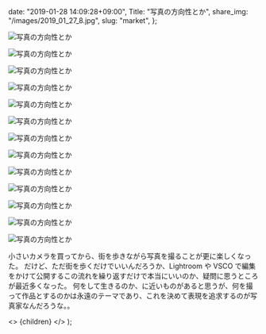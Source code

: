 
  date: "2019-01-28 14:09:28+09:00",
  Title: "写真の方向性とか",
  share_img: "/images/2019_01_27_8.jpg",
  slug: "market",
};

![写真の方向性とか](/images/2019_01_27_1.jpg)

![写真の方向性とか](/images/2019_01_27_2.jpg)

![写真の方向性とか](/images/2019_01_27_3.jpg)

![写真の方向性とか](/images/2019_01_27_4.jpg)

![写真の方向性とか](/images/2019_01_27_5.jpg)

![写真の方向性とか](/images/2019_01_27_6.jpg)

![写真の方向性とか](/images/2019_01_27_7.jpg)

![写真の方向性とか](/images/2019_01_27_8.jpg)

![写真の方向性とか](/images/2019_01_27_9.jpg)

![写真の方向性とか](/images/2019_01_27_10.jpg)

![写真の方向性とか](/images/2019_01_27_12.jpg)

![写真の方向性とか](/images/2019_01_27_13.jpg)

![写真の方向性とか](/images/2019_01_27_14.jpg)

小さいカメラを買ってから、街を歩きながら写真を撮ることが更に楽しくなった。
だけど、ただ街を歩くだけでいいんだろうか、Lightroom や VSCO で編集をかけて公開するこの流れを繰り返すだけで本当にいいのか、疑問に思うところが最近多くなった。
何をして生きるのか、に近いものがあると思うが、何を撮って作品とするのかは永遠のテーマであり、これを決めて表現を追求するのが写真家なんだろうな。。

  <>
    <Head>
      <title>{meta.Title} | 異郷好実</title>
    </Head>
    <PostLayout meta={meta}>{children}</PostLayout>
  </>
);
